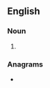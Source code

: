 ==English==

===Noun===
{{head|en|noun form}}

# {{plural of|en|T-wave}}

===Anagrams===
* {{anagrams|en|a=aestvw|watevs|wavest}}